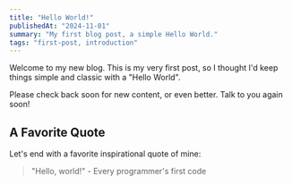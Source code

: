 ```yaml
---
title: "Hello World!"
publishedAt: "2024-11-01"
summary: "My first blog post, a simple Hello World."
tags: "first-post, introduction"
---
```


Welcome to my new blog. This is my very first post, so I thought I'd keep things simple and classic with a "Hello World". 

Please check back soon for new content, or even better. Talk to you again soon!

## A Favorite Quote

Let's end with a favorite inspirational quote of mine:

> "Hello, world!" - Every programmer's first code